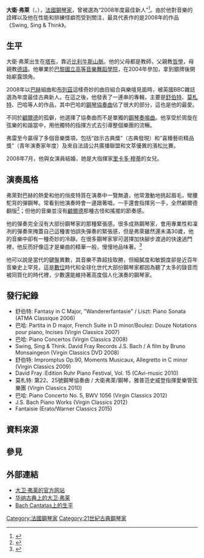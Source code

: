 {{Infobox musical artist
| name            = 大卫·弗莱<br>David Fray
| real_name       = 
| native_name     =
| native_name_lang=
| Background      = non_vocal_instrumentalist
| image           = David Fray (2009).jpg
| image_size      =
| caption         = 2009年的大卫·弗莱
| nationality     = 
| birth_date      = {{birth date and age|1981|5|24}}
| birth_place     = {{flag|法国}}[[塔布|塔布]]
| death_date      = 
| death_place     = 
| death_cause     = 
| resting_place   = 
| alma_mater      = 
| Instrument      = [[钢琴|钢琴]]
| Genre           = [[古典音乐|古典音乐]]
| Occupation      = [[钢琴家|钢琴家]]
| Years_active    = 2005年至今<ref>{{cite web |url={{Allmusic|class=artist|id=q191441|pure_url=yes}} |title=David Fray > Discography |website=[[Allmusic|Allmusic]] |access-date=2009-05-15}}</ref>
| Label           = Warner/Erato Classics
| related_group   = 
| spouse          = 
| children        = 
| signature       = 
| URL             = [http://davidfraymusic.com/ davidfraymusic.com]
}}
'''大衛·弗萊'''（{{lang-fr|'''David Fray'''}}，{{bd|1981年|5月24日||}}），[[法國|法國]][[鋼琴家|鋼琴家]]，曾被{{link-en|BBC音樂雜誌|BBC Music}}選為“2008年度最佳新人”<ref>{{cite web |url=http://www.classical-music.com/awards-2009-previous-winners |title=The Winners 2015 |publisher=Classical-Music.com |date= |accessdate=2015-05-20 |archive-url=https://web.archive.org/web/20120402151932/http://www.classical-music.com/awards-2009-previous-winners |archive-date=2012-04-02 |dead-url=yes }}</ref>。由於他對音樂的詮釋以及他在性能和排練怪癖而受到關注，最具代表作的是2008年的作品《Swing, Sing & Think》。

== 生平 ==
大衛·弗萊出生在[[塔布|塔布]]，靠近[[比利牛斯山脈|比利牛斯山脈]]。他的父母都是教師，父親教[[哲學|哲學]]，母親教[[德語|德語]]。他畢業於[[巴黎國立高等音樂舞蹈學院|巴黎國立高等音樂舞蹈學院]]，在2004年參加{{link-en|蒙特婁國際音樂大賽|Montreal International Musical Competition}}，拿到銀牌後開始嶄露頭角。

2008年以[[约翰·塞巴斯蒂安·巴赫|巴赫]]組曲和[[皮埃尔·布莱兹|布列茲]]這樣奇妙的曲目組合與樂壇見面時，被英國BBC雜誌選為年度最佳古典新人。在這之後，他​​發表了一連串的專輯，主要是[[弗朗茨·舒伯特|舒伯特]]、[[沃尔夫冈·阿马德乌斯·莫扎特|莫札特]]、巴哈等人的作品，其中巴哈的[[鋼琴協奏曲|鋼琴協奏曲]]佔了很大的部分，這也是他的最愛。

不同於[[格连·古尔德|顧爾德]]的孤僻，他選擇了協奏曲而不是單獨的[[鋼琴奏鳴曲|鋼琴奏鳴曲]]。他享受於周旋在弦樂的和諧當中，用他獨特的指揮方式去引導整個樂團的流暢。

弗雷至今贏得了多個音樂獎項，包​​括“啟示古典獎”（古典發現）和“喜臻藝術精品獎”（青年演奏家年度）及來自法語公共廣播聯盟和文萃優異的濱松比賽。

2008年7月，他與女演員{{link-it|基婭拉·穆蒂|Chiara Muti}}結婚，她是大指揮家[[里卡多·穆蒂|里卡多·穆蒂]]的女兒。

== 演奏風格 ==
{{Section OR}}
弗萊對巴赫的熱愛和他的俏皮特質在演奏中一覽無遺，他常激動地挑起眉毛，彎腰駝背的彈鋼琴。常看到他演奏時會一邊跟著唱，一手還會指揮另一手，全然顧爾德翻版<ref>{{Cite web|url = http://www.boston.com/ae/music/articles/2009/08/21/david_fray_to_perform_with_the_bso_at_tanglewood/|title = A young pianist’s state of wonder|accessdate = 2015-05-20|author = David Weininger|date = August 21, 2009|publisher = |archive-date = 2016-03-03|archive-url = https://web.archive.org/web/20160303212319/http://www.boston.com/ae/music/articles/2009/08/21/david_fray_to_perform_with_the_bso_at_tanglewood/|dead-url = no}}</ref>；但他的音樂並沒有[[格连·古尔德|顧爾德]]那種古怪和搖擺的節奏感。

他的彈奏完全沒有大部份鋼琴家的那種緊張感。很多成熟鋼琴家，會用專業性和凜冽的彈奏來掩蓋自己這種害怕誤失彈奏的緊張感，但是弗萊雖然還未滿30歲，他的音樂中卻有一種奇妙的冷靜。在很多鋼琴家寧可選擇加快腳步渡過的快速過門裡，他反而好像這才是樂曲的精華一般，慢慢地品味著。<ref>{{Cite web|url = https://www.muzik-online.com/tw/article/focus/aee04c32-580d-46d8-9c6f-905bf9a1d44c|title = 大衛弗萊展現冷凝與內斂|accessdate = 2015-09-15|author = Virgin Classics/金牌大風|date = 2011-01-20|publisher = }}</ref>

他可以說是當代的鍵盤異數，其音樂不靠超技取勝，但細膩度和敏銳度卻是近百年音樂史上罕見，這是[[数字音频|數位]]時代和全球化世代大部份鋼琴家都因為聽了太多的錄音而被同質化的時代裡，少數還能維持著高度個人化演奏的鋼琴家。

== 發行紀錄 ==
* 舒伯特: Fantasy in C Major, "Wandererfantasie" / Liszt: Piano Sonata (ATMA Classique 2006)
* 巴哈: Partita in D major, French Suite in D minor/Boulez: Douze Notations pour piano, Incises (Virgin Classics 2007)
* 巴哈: Piano Concertos (Virgin Classics 2008)
* Swing, Sing & Think. David Fray Records J.S. Bach / A film by Bruno Monsaingeon (Virgin Classics DVD 2008)
* 舒伯特: Impromptus Op.90, Moments Musicaux, Allegretto in C minor  (Virgin Classics 2009)
* David Fray :Edition Ruhr Piano Festival, Vol. 15 (CAvi-music 2010)
* 莫札特: 第22、25號鋼琴協奏曲 / 大衛弗萊/鋼琴，雅普范史威登指揮愛樂管弦樂團 (Virgin Classics 2010)
* 巴哈: Piano Concerto No. 5, BWV 1056 (Virgin Classics 2012)
* J.S. Bach Piano Works (Virgin Classics 2012) 
* Fantaisie (Erato/Warner Classics 2015)

== 資料來源 ==
{{reflist}}

== 參見 ==
{{portal|古典音樂}}

== 外部連結 ==
* [http://davidfraymusic.com/ 大卫·弗莱的官方网站] {{Wayback|url=http://davidfraymusic.com/ |date=20220308185129 }}{{En-icon}}
* [https://www.warnerclassics.com/artist/david-fray 华纳古典上的大卫·弗莱] {{Wayback|url=https://www.warnerclassics.com/artist/david-fray |date=20220406223250 }}{{En-icon}}
* [https://www.bach-cantatas.com/Bio/Fray-David.htm Bach Cantatas上的生平] {{Wayback|url=https://www.bach-cantatas.com/Bio/Fray-David.htm |date=20220426110315 }}{{En-icon}}

{{Authority control}}

{{DEFAULTSORT:Fray, David}}
[[Category:法國鋼琴家|Category:法國鋼琴家]]
[[Category:21世紀古典鋼琴家|Category:21世紀古典鋼琴家]]